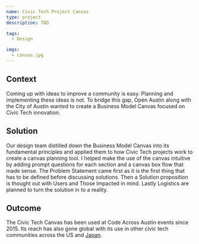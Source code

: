 ```yaml
---
name: Civic Tech Project Canvas
type: project
description: TBD

tags:
  - Design

imgs:
  - canvas.jpg
---
```


## Context

Coming up with ideas to improve a community is easy. Planning and implementing these ideas is not. To bridge this gap, Open Austin along with the City of Austin wanted to create a Business Model Canvas focused on Civic Tech innovation.

## Solution

Our design team distilled down the Business Model Canvas into its fundamental principles and applied them to how Civic Tech projects work to create a canvas planning tool.
I helped make the use of the canvas intuitive by adding prompt questions for each section and a canvas box flow that made sense. The Problem Statement came first as it is the first thing that has to be defined before discussing solutions. Then a Solution proposition is thought out with Users and Those Impacted in mind. Lastly Logistics are planned to turn the solution in to a reality.

## Outcome

The Civic Tech Canvas has been used at Code Across Austin events since 2015. Its reach has also gone global with its use in other civic tech communities across the US and [Japan](https://docs.google.com/presentation/d/1-ZnkscsA4DyDAVfVkUDbcNmqlQ1t71WmAcWuIZtdnIY/edit?usp=sharing).
